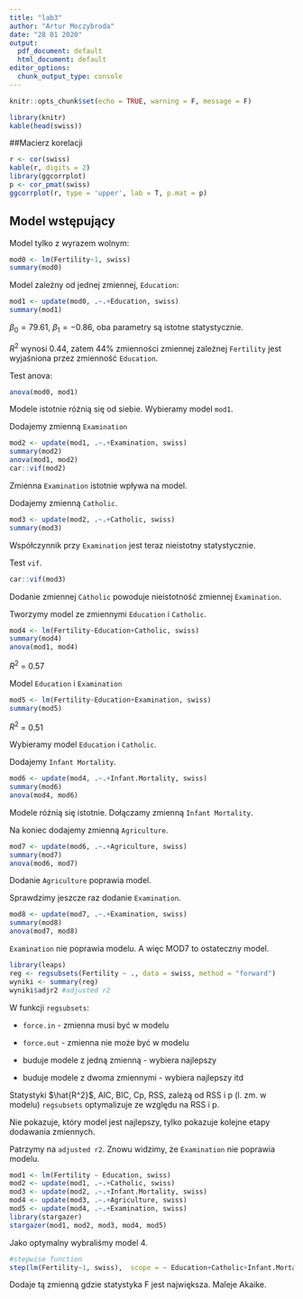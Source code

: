 ```yaml
---
title: "lab3"
author: "Artur Moczybroda"
date: "28 01 2020"
output:
  pdf_document: default
  html_document: default
editor_options:
  chunk_output_type: console
---
```


```r
knitr::opts_chunk$set(echo = TRUE, warning = F, message = F)
```

```r
library(knitr)
kable(head(swiss))
```

##Macierz korelacji

```r
r <- cor(swiss)
kable(r, digits = 2)
library(ggcorrplot)
p <- cor_pmat(swiss)
ggcorrplot(r, type = 'upper', lab = T, p.mat = p)
```

## Model wstępujący

Model tylko z wyrazem wolnym:

```r
mod0 <- lm(Fertility~1, swiss)
summary(mod0)
```

Model zależny od jednej zmiennej, `Education`:

```r
mod1 <- update(mod0, .~.+Education, swiss)
summary(mod1)
```

$\beta_0 = 79.61$, $\beta_1 = -0.86$, oba parametry są istotne statystycznie.

$R^2$ wynosi 0.44, zatem 44% zmienności zmiennej zależnej `Fertility` jest wyjaśniona przez zmienność `Education`.

Test anova:

```r
anova(mod0, mod1)

```

Modele istotnie różnią się od siebie. Wybieramy model `mod1`.

Dodajemy zmienną `Examination`

```r
mod2 <- update(mod1, .~.+Examination, swiss)
summary(mod2)
anova(mod1, mod2)
car::vif(mod2)
```

Zmienna `Examination` istotnie wpływa na model.

Dodajemy zmienną `Catholic`.

```r
mod3 <- update(mod2, .~.+Catholic, swiss)
summary(mod3)
```

Współczynnik przy `Examination` jest teraz nieistotny statystycznie.

Test `vif`.

```r
car::vif(mod3)
```

Dodanie zmiennej `Catholic` powoduje nieistotność zmiennej `Examination`.

Tworzymy model ze zmiennymi `Education` i `Catholic`.

```r
mod4 <- lm(Fertility~Education+Catholic, swiss)
summary(mod4)
anova(mod1, mod4)
```

$R^2$ = 0.57

Model `Education` i `Examination`

```r
mod5 <- lm(Fertility~Education+Examination, swiss)
summary(mod5)
```

$R^2$ = 0.51

Wybieramy model `Education` i `Catholic`.

Dodajemy `Infant Mortality`.

```r
mod6 <- update(mod4, .~.+Infant.Mortality, swiss)
summary(mod6)
anova(mod4, mod6)
```

Modele różnią się istotnie. Dołączamy zmienną `Infant Mortality`.

Na koniec dodajemy zmienną `Agriculture`.

```r
mod7 <- update(mod6, .~.+Agriculture, swiss)
summary(mod7)
anova(mod6, mod7)
```

Dodanie `Agriculture` poprawia model.

Sprawdzimy jeszcze raz dodanie `Examination`.

```r
mod8 <- update(mod7, .~.+Examination, swiss)
summary(mod8)
anova(mod7, mod8)
```

`Examination` nie poprawia modelu.
A więc MOD7 to ostateczny model.


```r
library(leaps)
reg <- regsubsets(Fertility ~ ., data = swiss, method = "forward")
wyniki <- summary(reg)
wyniki$adjr2 #adjusted r2
```

W funkcji `regsubsets`:

- `force.in` - zmienna musi być w modelu

- `force.out` - zmienna nie może być w modelu

- buduje modele z jedną zmienną - wybiera najlepszy

- buduje modele z dwoma zmiennymi - wybiera najlepszy itd

Statystyki $\hat{R^2}$, AIC, BIC, Cp, RSS, zależą od RSS i p (l. zm. w modelu)
`regsubsets` optymalizuje ze względu na RSS i p.

Nie pokazuje, który model jest najlepszy, tylko pokazuje kolejne etapy dodawania zmiennych.

Patrzymy na `adjusted r2`. Znowu widzimy, że `Examination` nie poprawia modelu.

```r
mod1 <- lm(Fertility ~ Education, swiss)
mod2 <- update(mod1, .~.+Catholic, swiss)
mod3 <- update(mod2, .~.+Infant.Mortality, swiss)
mod4 <- update(mod3, .~.+Agriculture, swiss)
mod5 <- update(mod4, .~.+Examination, swiss)
library(stargazer)
stargazer(mod1, mod2, mod3, mod4, mod5)
```


Jako optymalny wybraliśmy model 4.

```r
#stepwise function
step(lm(Fertility~1, swiss),  scope = ~ Education+Catholic+Infant.Mortality+Agriculture+Examination,  direction = "forward", test = "F")
```

Dodaje tą zmienną gdzie statystyka F jest największa. Maleje Akaike.